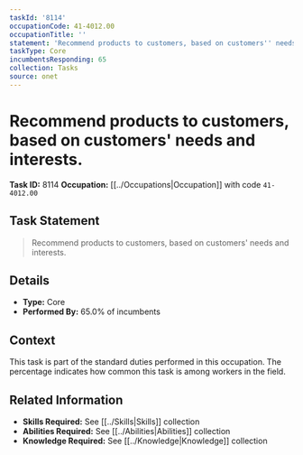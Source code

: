 ```yaml
---
taskId: '8114'
occupationCode: 41-4012.00
occupationTitle: ''
statement: 'Recommend products to customers, based on customers'' needs and interests.'
taskType: Core
incumbentsResponding: 65
collection: Tasks
source: onet
---
```

# Recommend products to customers, based on customers' needs and interests.

**Task ID:** 8114
**Occupation:** [[../Occupations|Occupation]] with code `41-4012.00`

## Task Statement

> Recommend products to customers, based on customers' needs and interests.

## Details

- **Type:** Core
- **Performed By:** 65.0% of incumbents

## Context

This task is part of the standard duties performed in this occupation. The percentage indicates how common this task is among workers in the field.

## Related Information

- **Skills Required:** See [[../Skills|Skills]] collection
- **Abilities Required:** See [[../Abilities|Abilities]] collection
- **Knowledge Required:** See [[../Knowledge|Knowledge]] collection

